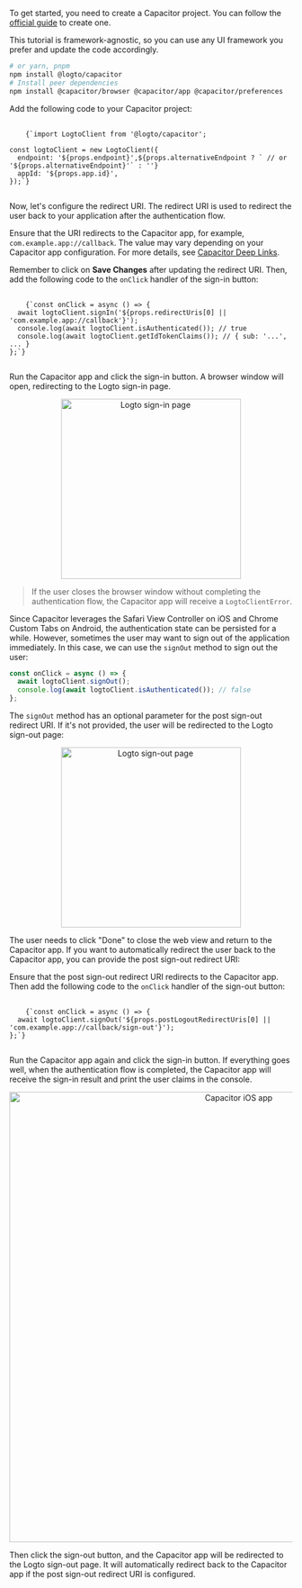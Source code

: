 

<Steps>

<Step title="Add Logto Capacitor SDK">

To get started, you need to create a Capacitor project. You can follow the [official guide](https://capacitorjs.com/docs/getting-started) to create one.

This tutorial is framework-agnostic, so you can use any UI framework you prefer and update the code accordingly.

```bash
# or yarn, pnpm
npm install @logto/capacitor
# Install peer dependencies
npm install @capacitor/browser @capacitor/app @capacitor/preferences
```

</Step>

<Step title="Init Logto client">

Add the following code to your Capacitor project:

<pre>
  <code className="language-ts">
    {`import LogtoClient from '@logto/capacitor';

const logtoClient = new LogtoClient({
  endpoint: '${props.endpoint}',${props.alternativeEndpoint ? ` // or '${props.alternativeEndpoint}'` : ''}
  appId: '${props.app.id}',
});`}
  </code>
</pre>

</Step>

<Step title="Implement the sign-in button">

Now, let's configure the redirect URI. The redirect URI is used to redirect the user back to your application after the authentication flow.

Ensure that the URI redirects to the Capacitor app, for example, `com.example.app://callback`. The value may vary depending on your Capacitor app configuration. For more details, see [Capacitor Deep Links](https://capacitorjs.com/docs/guides/deep-links).

<UriInputField name="redirectUris" />

Remember to click on **Save Changes** after updating the redirect URI. Then, add the following code to the `onClick` handler of the sign-in button:

<pre>
  <code className="language-ts">
    {`const onClick = async () => {
  await logtoClient.signIn('${props.redirectUris[0] || 'com.example.app://callback'}');
  console.log(await logtoClient.isAuthenticated()); // true
  console.log(await logtoClient.getIdTokenClaims()); // { sub: '...', ... }
};`}
  </code>
</pre>

</Step>

<Step title="Checkpoint: Trigger the authentication flow">

Run the Capacitor app and click the sign-in button. A browser window will open, redirecting to the Logto sign-in page.

<center>
  <img
    style={{ border: '1px solid #eaeaea', borderRadius: '16px' }}
    src={logtoSignInPage}
    alt="Logto sign-in page"
    width="320"
  />
</center>

> If the user closes the browser window without completing the authentication flow, the Capacitor
> app will receive a `LogtoClientError`.

</Step>

<Step title="Sign-out">

Since Capacitor leverages the Safari View Controller on iOS and Chrome Custom Tabs on Android, the authentication state can be persisted for a while. However, sometimes the user may want to sign out of the application immediately. In this case, we can use the `signOut` method to sign out the user:

```ts
const onClick = async () => {
  await logtoClient.signOut();
  console.log(await logtoClient.isAuthenticated()); // false
};
```

The `signOut` method has an optional parameter for the post sign-out redirect URI. If it's not provided, the user will be redirected to the Logto sign-out page:

<center>
  <img
    style={{ border: '1px solid #eaeaea', borderRadius: '16px' }}
    src={logtoSignOutPage}
    alt="Logto sign-out page"
    width="320"
  />
</center>

The user needs to click "Done" to close the web view and return to the Capacitor app. If you want to automatically redirect the user back to the Capacitor app, you can provide the post sign-out redirect URI:

<UriInputField name="postLogoutRedirectUris" />

Ensure that the post sign-out redirect URI redirects to the Capacitor app. Then add the following code to the `onClick` handler of the sign-out button:

<pre>
  <code className="language-ts">
    {`const onClick = async () => {
  await logtoClient.signOut('${props.postLogoutRedirectUris[0] || 'com.example.app://callback/sign-out'}');
};`}
  </code>
</pre>

</Step>

<Step title="Checkpoint: Complete the authentication flow">

Run the Capacitor app again and click the sign-in button. If everything goes well, when the authentication flow is completed, the Capacitor app will receive the sign-in result and print the user claims in the console.

<center>
  <img src={capaticorIos} alt="Capacitor iOS app" width="800" />
</center>

Then click the sign-out button, and the Capacitor app will be redirected to the Logto sign-out page. It will automatically redirect back to the Capacitor app if the post sign-out redirect URI is configured.

</Step>

</Steps>
